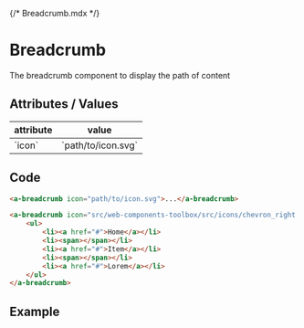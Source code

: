 {/* Breadcrumb.mdx */}


<Meta of={BreadcrumbStories} />

# Breadcrumb

The breadcrumb component to display the path of content 

## Attributes / Values

<table>
	<thead>
		<tr>
			<th>attribute</th>
			<th>value</th>
		</tr>
	</thead>
	<tbody>
		<tr>
			<td>`icon`</td>
			<td>`path/to/icon.svg`</td>
		</tr>
	</tbody>
</table>

## Code

```html
<a-breadcrumb icon="path/to/icon.svg">...</a-breadcrumb>
```

```html
<a-breadcrumb icon="src/web-components-toolbox/src/icons/chevron_right.svg">
	<ul>
	    <li><a href="#">Home</a></li>
	    <li><span></span></li>
	    <li><a href="#">Item</a></li>
	    <li><span></span></li>
	    <li><a href="#">Lorem</a></li>
  	</ul>
</a-breadcrumb>
```

## Example

<Story of={BreadcrumbStories.Default} />
